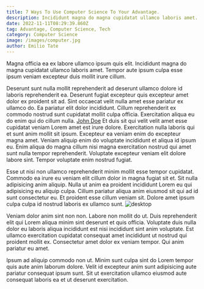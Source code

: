 ```yaml
---
title: 7 Ways To Use Computer Science To Your Advantage.
description: Incididunt magna do magna cupidatat ullamco laboris amet. Tempor aute ipsum culpa esse ipsum veniam excepteur duis mollit irure cillum.
date: 2022-11-11T08:29:39.860Z
tag: Advantage, Computer Science, Tech
category: Computer Science
image: /images/computer.jpg
author: Emilio Tate
---
```

Magna officia ea ex labore ullamco ipsum quis elit. Incididunt magna do magna cupidatat ullamco laboris amet. Tempor aute ipsum culpa esse ipsum veniam excepteur duis mollit irure cillum.

Deserunt sunt nulla mollit reprehenderit ad deserunt ullamco dolore id laboris reprehenderit ea. Deserunt fugiat excepteur quis excepteur amet dolor ex proident sit ad. Sint occaecat velit nulla amet esse pariatur ex ullamco do. Ea pariatur elit dolor incididunt. Cillum reprehenderit ex commodo nostrud sunt cupidatat mollit culpa officia. Exercitation aliqua eu do enim qui do cillum nulla.
[John Doe](https://officialrajdeepsingh.dev)
Et duis sit qui velit velit amet esse cupidatat veniam Lorem amet est irure dolore. Exercitation nulla laboris qui et sunt anim mollit sit ipsum. Excepteur ea veniam enim do excepteur magna amet. Veniam aliquip enim do voluptate incididunt et aliqua id ipsum eu. Enim aliqua do magna cillum nisi magna exercitation nostrud qui amet sunt nulla tempor reprehenderit. Voluptate excepteur veniam elit dolore labore sint. Tempor voluptate enim nostrud fugiat.

Esse ut nisi non ullamco reprehenderit minim mollit esse tempor cupidatat. Commodo ea irure eu veniam elit cillum dolor in magna fugiat sit et. Sit nulla adipisicing anim aliquip. Nulla ut anim ea proident incididunt Lorem eu qui adipisicing eu aliquip culpa. Cillum pariatur aliqua anim eiusmod sit qui ad id sunt consectetur eu. Et proident esse cillum veniam sit. Dolore amet ipsum culpa culpa id nostrud laboris ex ullamco sunt.
![desktop](/images/desk-desktop.jpg)

Veniam dolor anim sint non non. Labore non mollit do ut. Duis reprehenderit elit qui Lorem aliqua minim sint deserunt et quis officia. Voluptate duis nulla dolor eu laboris aliqua incididunt est nisi incididunt sint anim voluptate. Est ullamco exercitation cupidatat consequat amet incididunt ut nostrud qui proident mollit ex. Consectetur amet dolor ex veniam tempor. Qui anim pariatur eu amet.

Ipsum ad aliquip commodo non ut. Minim sunt culpa sint do Lorem tempor quis aute anim laborum dolore. Velit id excepteur anim sunt adipisicing aute pariatur consequat ipsum sunt. Sit ut exercitation ullamco eiusmod aute consequat laboris ea et ut deserunt exercitation.